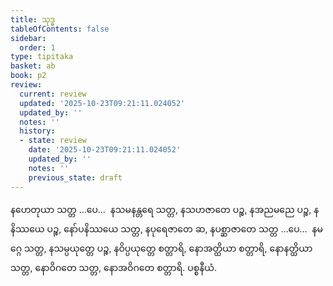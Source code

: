 ```yaml
---
title: သုဒ္ဓ
tableOfContents: false
sidebar:
  order: 1
type: tipitaka
basket: ab
book: p2
review:
  current: review
  updated: '2025-10-23T09:21:11.024052'
  updated_by: ''
  notes: ''
  history:
  - state: review
    date: '2025-10-23T09:21:11.024052'
    updated_by: ''
    notes: ''
    previous_state: draft
---
```



<ReviewStatus review={frontmatter.review} showDetails={true} />

<HypothesisAnnotation frontmatter={frontmatter} />

<DynamicBreadcrumb />

<Division number="173" book="p2" e="ch" v="38" p="114">

<Paragraph number="944" book="p2">
နဟေတုယာ သတ္တ …ပေ…  နသမနန္တရေ သတ္တ, နသဟဇာတေ ပဉ္စ, နအညမညေ ပဉ္စ, နနိဿယေ ပဉ္စ, နော်ပနိဿယေ သတ္တ, နပုရေဇာတေ ဆ, နပစ္ဆာဇာတေ သတ္တ …ပေ…  နမဂ္ဂေ သတ္တ, နသမ္ပယုတ္တေ ပဉ္စ, နဝိပ္ပယုတ္တေ စတ္တာရိ, နောအတ္ထိယာ စတ္တာရိ, နောနတ္ထိယာ သတ္တ, နောဝိဂတေ သတ္တ, နောအဝိဂတေ စတ္တာရိ.

</Paragraph>
</Division>

<Paragraph number="945" type="center" book="p2">
ပစ္စနီယံ.
</Paragraph>